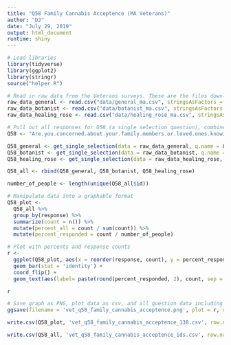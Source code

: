```yaml
---
title: "Q58 Family Cannabis Acceptence (MA Veterans)"
author: "DJ"
date: "July 29, 2019"
output: html_document
runtime: shiny
---
```


```r
# Load libraries
library(tidyverse)
library(ggplot2)
library(stringr)
source("helper.R")
```

```r
# Read in raw data from the Veterans surveys. These are the files downloaded from survey monkey saved as a .csv
raw_data_general <- read.csv("data/general_ma.csv", stringsAsFactors = FALSE)
raw_data_botanist <- read.csv("data/botanist_ma.csv", stringsAsFactors = FALSE)
raw_data_healing_rose <- read.csv("data/healing_rose_ma.csv", stringsAsFactors = FALSE)
```

```r
# Pull out all responses for Q58 (a single selection question), combine and determine 'question n'
Q58 <- "Are.you.concerned.about.your.family.members.or.loved.ones.knowing.about.your.cannabis.use."

Q58_general <- get_single_selection(data = raw_data_general, q.name = Q58)
Q58_botanist <- get_single_selection(data = raw_data_botanist, q.name = Q58)
Q58_healing_rose <- get_single_selection(data = raw_data_healing_rose, q.name = Q58)

Q58_all <- rbind(Q58_general, Q58_botanist, Q58_healing_rose)

number_of_people <- length(unique(Q58_all$id))
```

```r
# Manipulate data into a graphable format
Q58_plot <- 
  Q58_all %>%
  group_by(response) %>%
  summarize(count = n()) %>%
  mutate(percent_all = count / sum(count)) %>%
  mutate(percent_responded = count / number_of_people)
```

```r
# Plot with percents and response counts
r <- 
  ggplot(Q58_plot, aes(x = reorder(response, count), y = percent_responded)) +
  geom_bar(stat = 'identity') +
  coord_flip() +
  geom_text(aes(label= paste(round(percent_responded, 2), count, sep = "***")))

r
```

```r
# Save graph as PNG, plot data as csv, and all question data including response IDs as csv (save question n and N at end of plot file as "_x.x")
ggsave(filename = 'vet_q58_family_cannabis_acceptence.png', plot = r, device = 'png')

write.csv(Q58_plot, 'vet_q58_family_cannabis_acceptence_138.csv', row.names = FALSE)

write.csv(Q58_all, 'vet_q58_family_cannabis_acceptence_ids.csv', row.names = FALSE)
```